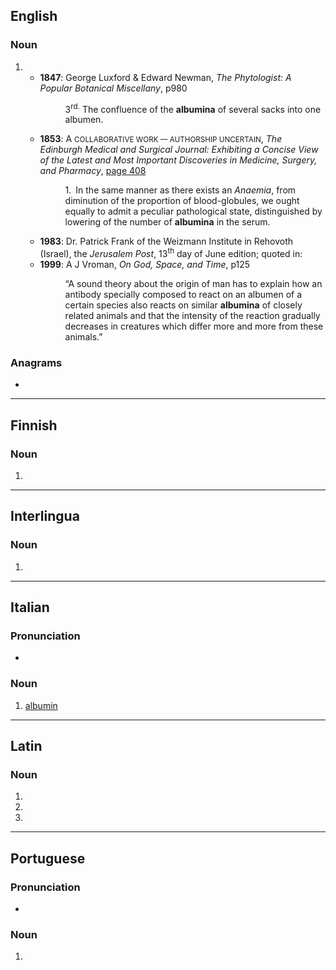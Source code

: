 {{also|albúmina}}
==English==

===Noun===
{{head|en|noun form}}

# {{plural of|en|albumen}}
#* '''1847''': George Luxford & Edward Newman, ''The Phytologist: A Popular Botanical Miscellany'', p980
#*: 3<sup>rd.</sup> The confluence of the '''albumina''' of several sacks into one albumen.
#* '''1853''': A <small>COLLABORATIVE WORK — AUTHORSHIP UNCERTAIN</small>, ''The Edinburgh Medical and Surgical Journal: Exhibiting a Concise View of the Latest and Most Important Discoveries in Medicine, Surgery, and Pharmacy'', [http://books.google.co.uk/books?id=6n8BAAAAYAAJ&pg=PA408&dq=albumina&ei=TiBASqDpNoe-yQTn56lT page 408]
#*: 1. In the same manner as there exists an ''Anaemia'', from diminution of the proportion of blood-globules, we ought equally to admit a peculiar pathological state, distinguished by lowering of the number of '''albumina''' in the serum.
#* '''1983''': Dr. Patrick Frank of the Weizmann Institute in Rehovoth (Israel), the ''Jerusalem Post'', 13<sup>th</sup> day of June edition; quoted in:
#* '''1999''': A J Vroman, ''On God, Space, and Time'', p125
#*: “A sound theory about the origin of man has to explain how an antibody specially composed to react on an albumen of a certain species also reacts on similar '''albumina''' of closely related animals and that the intensity of the reaction gradually decreases in creatures which differ more and more from these animals.”

===Anagrams===
* {{anagrams|en|a=aabilmnu|Balumain|bimanual|manubial}}

----

==Finnish==

===Noun===
{{head|fi|noun form}}

# {{fi-form of|case=essive|pl=singular|albumi}}

----

==Interlingua==

===Noun===
{{ia-noun|-}}

# {{l|en|albumin}}

----

==Italian==

===Pronunciation===
* {{it-IPA|albumìna}}

===Noun===
{{wikipedia|lang=it}}
{{it-noun|f}}

# {{lb|it|protein}} [[albumin]]

----

==Latin==

===Noun===
{{la-noun-form|albūmina}}

# {{inflection of|la|albūmen||nom|p}}
# {{inflection of|la|albūmen||acc|p}}
# {{inflection of|la|albūmen||voc|p}}

----

==Portuguese==

===Pronunciation===
* {{hyph|pt|al|bu|mi|na}}

===Noun===
{{pt-noun|f}}

# {{lb|pt|organic chemistry}} {{l|en|albumin}} {{gloss|one of a class of monomeric proteins that are soluble in water}}